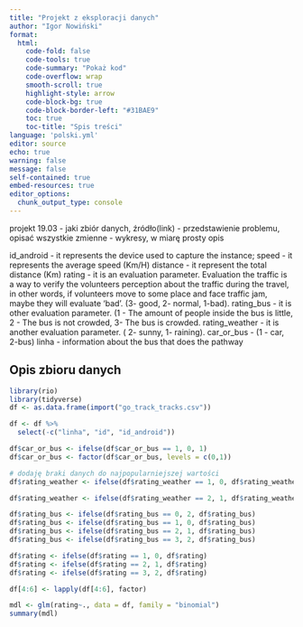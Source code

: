 ---
title: "Projekt z eksploracji danych"
author: "Igor Nowiński"
format: 
  html:
    code-fold: false
    code-tools: true
    code-summary: "Pokaż kod"
    code-overflow: wrap
    smooth-scroll: true
    highlight-style: arrow
    code-block-bg: true
    code-block-border-left: "#31BAE9"
    toc: true
    toc-title: "Spis treści"
language: 'polski.yml'
editor: source
echo: true
warning: false
message: false
self-contained: true
embed-resources: true
editor_options: 
  chunk_output_type: console
---

projekt 19.03
- jaki zbiór danych, źródło(link)
- przedstawienie problemu, opisać wszystkie zmienne
- wykresy, w miarę prosty opis

id_android - it represents the device used to capture the instance;
speed - it represents the average speed (Km/H)
distance - it represent the total distance (Km)
rating - it is an evaluation parameter. Evaluation the traffic is a way to verify the volunteers perception about the traffic during the travel, in other words, if volunteers move to  some place and face traffic jam, maybe they will evaluate 'bad'. (3- good, 2- normal, 1-bad).
rating_bus - it is other evaluation parameter. (1 - The amount of people inside the bus is little, 2 - The bus is not crowded, 3- The bus is crowded.
rating_weather - it is another evaluation parameter. ( 2- sunny, 1- raining).
car_or_bus - (1 - car, 2-bus)
linha - information about the bus that does the pathway

## Opis zbioru danych





```{r wczytanie danych i zamiana car_or_bus na 0-1}
library(rio)
library(tidyverse)
df <- as.data.frame(import("go_track_tracks.csv"))
```


```{r usunięcie niepotrzebnych danych}
df <- df %>%
  select(-c("linha", "id", "id_android"))
```

```{r eval=F zamiana car_or_bus na wartości 0-1}
df$car_or_bus <- ifelse(df$car_or_bus == 1, 0, 1) 
df$car_or_bus <- factor(df$car_or_bus, levels = c(0,1))
```

```{r eval=F zamiana sunny na 0(dodanie do braków danych)}
# dodaję braki danych do najpopularniejszej wartości
df$rating_weather <- ifelse(df$rating_weather == 1, 0, df$rating_weather) 
```

```{r eval=F zamiana rainy na 1}
df$rating_weather <- ifelse(df$rating_weather == 2, 1, df$rating_weather)
```


```{r eval=F zamiana rating_bus na skalę 0-2}
df$rating_bus <- ifelse(df$rating_bus == 0, 2, df$rating_bus)
df$rating_bus <- ifelse(df$rating_bus == 1, 0, df$rating_bus)
df$rating_bus <- ifelse(df$rating_bus == 2, 1, df$rating_bus)
df$rating_bus <- ifelse(df$rating_bus == 3, 2, df$rating_bus)
```

```{r eval=F zamiana rating na skalę 0-2}
df$rating <- ifelse(df$rating == 1, 0, df$rating)
df$rating <- ifelse(df$rating == 2, 1, df$rating)
df$rating <- ifelse(df$rating == 3, 2, df$rating)
```

```{r eval=F factory}
df[4:6] <- lapply(df[4:6], factor)
```

```{r eval=F pierwszy model regresji logistycznej}
mdl <- glm(rating~., data = df, family = "binomial")
summary(mdl)
```

